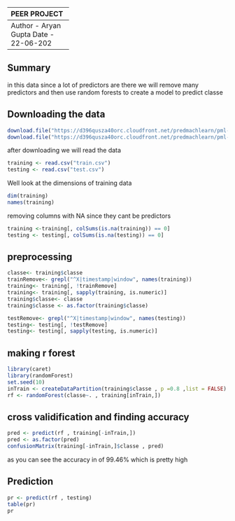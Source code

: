 -----------------
PEER PROJECT
-------------------
Author - Aryan Gupta
Date - 22-06-202
------------------

## Summary
in this data since a lot of predictors are there we will remove many predictors and then use random forests to create a model to predict classe


## Downloading the data
```r

download.file("https://d396qusza40orc.cloudfront.net/predmachlearn/pml-training.csv" , "train.csv")
download.file("https://d396qusza40orc.cloudfront.net/predmachlearn/pml-testing.csv" , "test.csv")

```

after downloading we will read the data

```r

training <- read.csv("train.csv")
testing <- read.csv("test.csv")

```

Well look at the dimensions of training data

```r
dim(training)
names(training)
```


removing columns with NA since they cant be predictors

```r
training <-training[, colSums(is.na(training)) == 0]
testing <- testing[, colSums(is.na(testing)) == 0]
```

## preprocessing

```r
classe<- training$classe
trainRemove<- grepl("^X|timestamp|window", names(training))
training<- training[, !trainRemove]
training<- training[, sapply(training, is.numeric)]
training$classe<- classe
training$classe <- as.factor(training$classe)

testRemove<- grepl("^X|timestamp|window", names(testing))
testing<- testing[, !testRemove]
testing<- testing[, sapply(testing, is.numeric)]

```

## making r forest

```r

library(caret)
library(randomForest)
set.seed(10)
inTrain <- createDataPartition(training$classe , p =0.8 ,list = FALSE)
rf <- randomForest(classe~. , training[inTrain,])

```

## cross validification and finding accuracy
```r

pred <- predict(rf , training[-inTrain,])
pred <- as.factor(pred)
confusionMatrix(training[-inTrain,]$classe , pred)
```

as you can see the accuracy in of 99.46% which is pretty high

## Prediction

```r

pr <- predict(rf , testing)
table(pr)
pr
```



